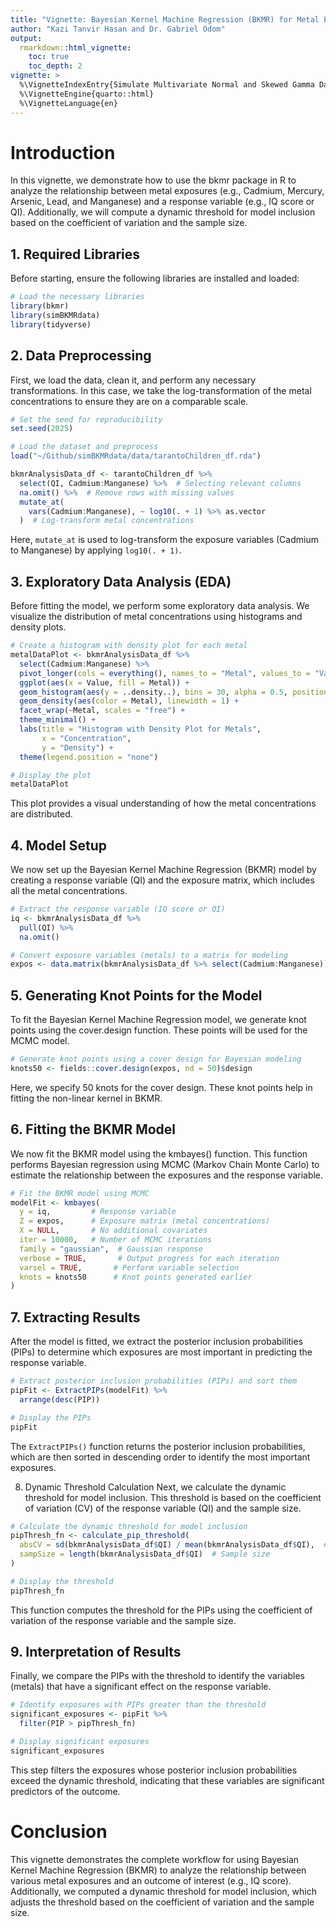 ```yaml
---
title: "Vignette: Bayesian Kernel Machine Regression (BKMR) for Metal Exposure Analysis with Dynamic Threshold Function"
author: "Kazi Tanvir Hasan and Dr. Gabriel Odom"
output: 
  rmarkdown::html_vignette:
    toc: true
    toc_depth: 2
vignette: >
  %\VignetteIndexEntry{Simulate Multivariate Normal and Skewed Gamma Data with Pre-Estimated Statistics}
  %\VignetteEngine{quarto::html}
  %\VignetteLanguage{en}
---
```




# Introduction
In this vignette, we demonstrate how to use the bkmr package in R to analyze the relationship between metal exposures (e.g., Cadmium, Mercury, Arsenic, Lead, and Manganese) and a response variable (e.g., IQ score or QI). Additionally, we will compute a dynamic threshold for model inclusion based on the coefficient of variation and the sample size.


## 1. Required Libraries
Before starting, ensure the following libraries are installed and loaded:

```r
# Load the necessary libraries
library(bkmr)
library(simBKMRdata)
library(tidyverse)
```

## 2. Data Preprocessing
First, we load the data, clean it, and perform any necessary transformations. In this case, we take the log-transformation of the metal concentrations to ensure they are on a comparable scale.

```r
# Set the seed for reproducibility
set.seed(2025)

# Load the dataset and preprocess
load("~/Github/simBKMRdata/data/tarantoChildren_df.rda")

bkmrAnalysisData_df <- tarantoChildren_df %>%
  select(QI, Cadmium:Manganese) %>%  # Selecting relevant columns
  na.omit() %>%  # Remove rows with missing values
  mutate_at(
    vars(Cadmium:Manganese), ~ log10(. + 1) %>% as.vector
  )  # Log-transform metal concentrations
```

Here, `mutate_at` is used to log-transform the exposure variables (Cadmium to Manganese) by applying `log10(. + 1)`.


## 3. Exploratory Data Analysis (EDA)
Before fitting the model, we perform some exploratory data analysis. We visualize the distribution of metal concentrations using histograms and density plots.

```r
# Create a histogram with density plot for each metal
metalDataPlot <- bkmrAnalysisData_df %>%
  select(Cadmium:Manganese) %>%
  pivot_longer(cols = everything(), names_to = "Metal", values_to = "Value") %>%
  ggplot(aes(x = Value, fill = Metal)) + 
  geom_histogram(aes(y = ..density..), bins = 30, alpha = 0.5, position = "identity") + 
  geom_density(aes(color = Metal), linewidth = 1) + 
  facet_wrap(~Metal, scales = "free") + 
  theme_minimal() + 
  labs(title = "Histogram with Density Plot for Metals", 
       x = "Concentration", 
       y = "Density") + 
  theme(legend.position = "none")

# Display the plot
metalDataPlot
```

This plot provides a visual understanding of how the metal concentrations are distributed.


## 4. Model Setup
We now set up the Bayesian Kernel Machine Regression (BKMR) model by creating a response variable (QI) and the exposure matrix, which includes all the metal concentrations.

```r
# Extract the response variable (IQ score or QI)
iq <- bkmrAnalysisData_df %>%
  pull(QI) %>%
  na.omit()

# Convert exposure variables (metals) to a matrix for modeling
expos <- data.matrix(bkmrAnalysisData_df %>% select(Cadmium:Manganese))
```


## 5. Generating Knot Points for the Model
To fit the Bayesian Kernel Machine Regression model, we generate knot points using the cover.design function. These points will be used for the MCMC model.

```r
# Generate knot points using a cover design for Bayesian modeling
knots50 <- fields::cover.design(expos, nd = 50)$design
```

Here, we specify 50 knots for the cover design. These knot points help in fitting the non-linear kernel in BKMR.


## 6. Fitting the BKMR Model
We now fit the BKMR model using the kmbayes() function. This function performs Bayesian regression using MCMC (Markov Chain Monte Carlo) to estimate the relationship between the exposures and the response variable.

```r
# Fit the BKMR model using MCMC
modelFit <- kmbayes(
  y = iq,         # Response variable
  Z = expos,      # Exposure matrix (metal concentrations)
  X = NULL,       # No additional covariates
  iter = 10000,   # Number of MCMC iterations
  family = "gaussian",  # Gaussian response
  verbose = TRUE,       # Output progress for each iteration
  varsel = TRUE,       # Perform variable selection
  knots = knots50      # Knot points generated earlier
)
```


## 7. Extracting Results
After the model is fitted, we extract the posterior inclusion probabilities (PIPs) to determine which exposures are most important in predicting the response variable.

```r
# Extract posterior inclusion probabilities (PIPs) and sort them
pipFit <- ExtractPIPs(modelFit) %>%
  arrange(desc(PIP))

# Display the PIPs
pipFit
```

The `ExtractPIPs()` function returns the posterior inclusion probabilities, which are then sorted in descending order to identify the most important exposures.

8. Dynamic Threshold Calculation
Next, we calculate the dynamic threshold for model inclusion. This threshold is based on the coefficient of variation (CV) of the response variable (QI) and the sample size.

```r
# Calculate the dynamic threshold for model inclusion
pipThresh_fn <- calculate_pip_threshold(
  absCV = sd(bkmrAnalysisData_df$QI) / mean(bkmrAnalysisData_df$QI),  # Coefficient of variation
  sampSize = length(bkmrAnalysisData_df$QI)  # Sample size
)

# Display the threshold
pipThresh_fn
```

This function computes the threshold for the PIPs using the coefficient of variation of the response variable and the sample size.


## 9. Interpretation of Results
Finally, we compare the PIPs with the threshold to identify the variables (metals) that have a significant effect on the response variable.

```r
# Identify exposures with PIPs greater than the threshold
significant_exposures <- pipFit %>%
  filter(PIP > pipThresh_fn)

# Display significant exposures
significant_exposures
```

This step filters the exposures whose posterior inclusion probabilities exceed the dynamic threshold, indicating that these variables are significant predictors of the outcome.



# Conclusion
This vignette demonstrates the complete workflow for using Bayesian Kernel Machine Regression (BKMR) to analyze the relationship between various metal exposures and an outcome of interest (e.g., IQ score). Additionally, we computed a dynamic threshold for model inclusion, which adjusts the threshold based on the coefficient of variation and the sample size.
